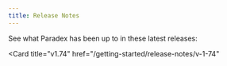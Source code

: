 ```yaml
---
title: Release Notes
---
```


See what Paradex has been up to in these latest releases: 

<CardGroup cols={2}>
<Card
  title="v1.73"
  href="/getting-started/release-notes/v-1-73"
>
</Card>

<Card
  title="v1.74"
  href="/getting-started/release-notes/v-1-74"
>
</Card>
</CardGroup>
